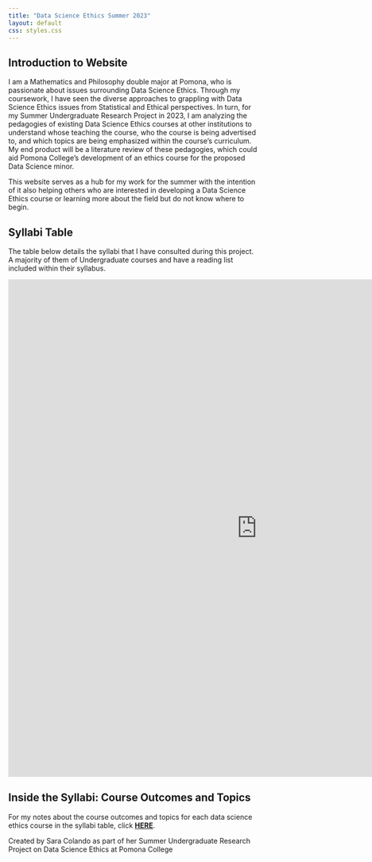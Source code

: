 ```yaml
---
title: "Data Science Ethics Summer 2023"
layout: default
css: styles.css
---
```


## Introduction to Website

I am a Mathematics and Philosophy double major at Pomona, who is passionate about issues surrounding Data Science Ethics. Through my coursework, I have seen the diverse approaches to grappling with Data Science Ethics issues from Statistical and Ethical perspectives. In turn, for my Summer Undergraduate Research Project in 2023, I am analyzing the pedagogies of existing Data Science Ethics courses at other institutions to understand whose teaching the course, who the course is being advertised to, and which topics are being emphasized within the course's curriculum. My end product will be a literature review of these pedagogies, which could aid Pomona College's development of an ethics course for the proposed Data Science minor. 

This website serves as a hub for my work for the summer with the intention of it also helping others who are interested in developing a Data Science Ethics course or learning more about the field but do not know where to begin. 

## Syllabi Table 
The table below details the syllabi that I have consulted during this project. A majority of them of Undergraduate courses and have a reading list included within their syllabus. 

:::{.column-page}   
<iframe src = "https://scolando.github.io/DSethics-summer2023/syllabi/syllabi-table.html" width="1000" height="1000" data-external="1" style="border: none;"></iframe>
:::

## Inside the Syllabi: Course Outcomes and Topics

For my notes about the course outcomes and topics for each data science ethics course in the syllabi table, click [**HERE**](https://scolando.github.io/DSethics-summer2023/syllabi/inside-syllabi.html). 



Created by Sara Colando as part of her Summer Undergraduate Research Project on Data Science Ethics at Pomona College</a>   
